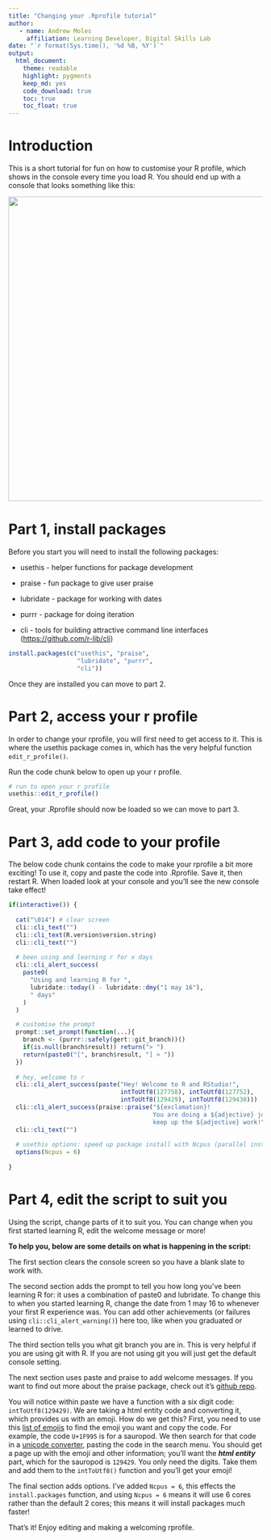 ```yaml
---
title: "Changing your .Rprofile tutorial"
author:
   - name: Andrew Moles
     affiliation: Learning Developer, Digital Skills Lab
date: "`r format(Sys.time(), '%d %B, %Y')`"
output: 
  html_document: 
    theme: readable
    highlight: pygments
    keep_md: yes
    code_download: true
    toc: true
    toc_float: true
---
```


# Introduction

This is a short tutorial for fun on how to customise your R profile, which shows in the console every time you load R. You should end up with a console that looks something like this:

![](rprofile.png){width="603"}

# Part 1, install packages

Before you start you will need to install the following packages:

-   usethis - helper functions for package development

-   praise - fun package to give user praise

-   lubridate - package for working with dates

-   purrr - package for doing iteration

-   cli - tools for building attractive command line interfaces (<https://github.com/r-lib/cli>)

```r
install.packages(c("usethis", "praise", 
                   "lubridate", "purrr",
                   "cli"))
```

Once they are installed you can move to part 2.

# Part 2, access your r profile

In order to change your rprofile, you will first need to get access to it. This is where the usethis package comes in, which has the very helpful function `edit_r_profile()`.

Run the code chunk below to open up your r profile.

```r
# run to open your r profile
usethis::edit_r_profile()
```

Great, your .Rprofile should now be loaded so we can move to part 3.

# Part 3, add code to your profile

The below code chunk contains the code to make your rprofile a bit more exciting! To use it, copy and paste the code into .Rprofile. Save it, then restart R. When loaded look at your console and you'll see the new console take effect!

```r
if(interactive()) {
  
  cat("\014") # clear screen
  cli::cli_text("")
  cli::cli_text(R.version$version.string)
  cli::cli_text("")
  
  # been using and learning r for x days
  cli::cli_alert_success(
    paste0(
      "Using and learning R for ",
      lubridate::today() - lubridate::dmy("1 may 16"),
      " days"
    )
  )

  # customise the prompt
  prompt::set_prompt(function(...){
    branch <- (purrr::safely(gert::git_branch))()
    if(is.null(branch$result)) return("> ")
    return(paste0("[", branch$result, "] > "))
  })
  
  # hey, welcome to r
  cli::cli_alert_success(paste("Hey! Welcome to R and RStudio!",
                               intToUtf8(127758), intToUtf8(127752),
                               intToUtf8(129429), intToUtf8(129430)))
  cli::cli_alert_success(praise::praise("${exclamation}! 
                                        You are doing a ${adjective} job, 
                                        keep up the ${adjective} work!"))
  cli::cli_text("")
  
  # usethis options: speed up package install with Ncpus (parallel installation)
  options(Ncpus = 6)
  
}
```

# Part 4, edit the script to suit you

Using the script, change parts of it to suit you. You can change when you first started learning R, edit the welcome message or more!

**To help you, below are some details on what is happening in the script:**

The first section clears the console screen so you have a blank slate to work with.

The second section adds the prompt to tell you how long you've been learning R for: it uses a combination of paste0 and lubridate. To change this to when you started learning R, change the date from 1 may 16 to whenever your first R experience was. You can add other achievements (or failures using `cli::cli_alert_warning()`) here too, like when you graduated or learned to drive.

The third section tells you what git branch you are in. This is very helpful if you are using git with R. If you are not using git you will just get the default console setting.

The next section uses paste and praise to add welcome messages. If you want to find out more about the praise package, check out it's [github repo](https://github.com/rladies/praise).

You will notice within paste we have a function with a six digit code: `intToUtf8(129429)`. We are taking a html entity code and converting it, which provides us with an emoji. How do we get this? First, you need to use this [list of emojis](https://unicode.org/emoji/charts/full-emoji-list.html) to find the emoji you want and copy the code. For example, the code `U+1F995` is for a sauropod. We then search for that code in a [unicode converter](https://www.compart.com/en/unicode), pasting the code in the search menu. You should get a page up with the emoji and other information; you'll want the ***html entity*** part, which for the sauropod is `129429`. You only need the digits. Take them and add them to the `intToUtf8()` function and you'll get your emoji!

The final section adds options. I've added `Ncpus = 6`, this effects the `install.packages` function, and using `Ncpus = 6` means it will use 6 cores rather than the default 2 cores; this means it will install packages much faster!

That's it! Enjoy editing and making a welcoming rprofile.

